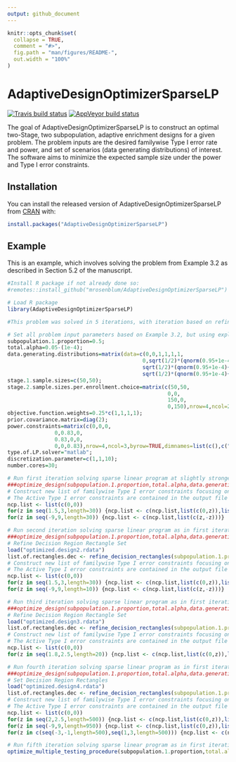 ```yaml
---
output: github_document
---
```


<!-- README.md is generated from README.Rmd. Please edit that file -->

```r
knitr::opts_chunk$set(
  collapse = TRUE,
  comment = "#>",
  fig.path = "man/figures/README-",
  out.width = "100%"
)
```

# AdaptiveDesignOptimizerSparseLP

<!-- badges: start -->
[![Travis build status](https://travis-ci.com/mrosenblum/AdaptiveDesignOptimizerSparseLP.svg?branch=master)](https://travis-ci.com/mrosenblum/AdaptiveDesignOptimizerSparseLP)
[![AppVeyor build status](https://ci.appveyor.com/api/projects/status/github/mrosenblum/AdaptiveDesignOptimizerSparseLP?branch=master&svg=true)](https://ci.appveyor.com/project/mrosenblum/AdaptiveDesignOptimizerSparseLP)
<!-- badges: end -->

The goal of AdaptiveDesignOptimizerSparseLP is to construct an optimal two-Stage, two subpopulation, adaptive enrichment designs for a given problem. The problem inputs are the desired familywise Type I error rate and power, and set of scenarios (data generating distributions) of interest. The software aims to minimize the expected sample size under the power and Type I error constraints.

## Installation

You can install the released version of AdaptiveDesignOptimizerSparseLP from [CRAN](https://CRAN.R-project.org) with:

``` r
install.packages("AdaptiveDesignOptimizerSparseLP")
```

## Example

This is an example, which involves solving the problem from Example 3.2 as described in Section 5.2 of the manuscript. 

```r
#Install R package if not already done so:
#remotes::install_github("mrosenblum/AdaptiveDesignOptimizerSparseLP")

# Load R package
library(AdaptiveDesignOptimizerSparseLP)

#This problem was solved in 5 iterations, with iteration based on refining the decision/rejection regions partition based on the solution from the previous iteration. Each iteration involves specifying and then solving the corresponding linear program. 

# Set all problem input parameters based on Example 3.2, but using explicit choices of sample sizes defined by setting n=200:
subpopulation.1.proportion=0.5;
total.alpha=0.05-(1e-4);
data.generating.distributions=matrix(data=c(0,0,1,1,1,1,
                                           0,sqrt(1/2)*(qnorm(0.95+1e-4)+qnorm(0.95))/5,1,1,1,1,
                                           sqrt(1/2)*(qnorm(0.95+1e-4)+qnorm(0.95))/5,0,1,1,1,1,
                                           sqrt(1/2)*(qnorm(0.95+1e-4)+qnorm(0.95))/5,sqrt(1/2)*(qnorm(0.95+1e-4)+qnorm(0.95))/5,1,1,1,1),nrow=4,ncol=6,byrow=TRUE,dimnames=list(c(),c("Delta1","Delta2","Variance10","Variance11","Variance20","Variance21")));
stage.1.sample.sizes=c(50,50);
stage.2.sample.sizes.per.enrollment.choice=matrix(c(50,50,
                                                   0,0,
                                                   150,0,
                                                   0,150),nrow=4,ncol=2,byrow=TRUE,dimnames=list(c(),c("Subpopulation1Stage2SampleSize","Subpopulation2Stage2SampleSize")));
objective.function.weights=0.25*c(1,1,1,1);
prior.covariance.matrix=diag(2);
power.constraints=matrix(c(0,0,0,
			   0,0.83,0,
			   0.83,0,0,
			   0,0,0.83),nrow=4,ncol=3,byrow=TRUE,dimnames=list(c(),c("PowerH01","PowerH02","PowerH0C")));
type.of.LP.solver="matlab";
discretization.parameter=c(1,1,10);
number.cores=30;

# Run first iteration solving sparse linear program at slightly stronger power constraint (0.83) than the intended final output (0.82)
###optimize_design(subpopulation.1.proportion,total.alpha,data.generating.distributions,stage.1.sample.sizes,stage.2.sample.sizes.per.enrollment.choice,objective.function.weights,power.constraints,type.of.LP.solver,discretization.parameter,number.cores,ncp.list=c(),list.of.rectangles.dec=c(),LP.iteration=1,prior.covariance.matrix)
# Construct new list of familywise Type I error constraints focusing on neighborhoods of active constraints from previous iteration 
# The Active Type I error constraints are contained in the output file optimized.design1.rdata and stored in the variable ncp.active.FWER.constraints, and in this case are the following 3 pairs: 0 0; 0.000000 1.960894; 1.960894 0.000000
ncp.list <- list(c(0,0))
for(z in seq(1.5,3,length=30)) {ncp.list <- c(ncp.list,list(c(0,z)),list(c(z,0)))}
for(z in seq(-9,9,length=30)) {ncp.list <- c(ncp.list,list(c(z,-z)))}

# Run second iteration solving sparse linear program as in first iteration but using Type I error constraints defined above
###optimize_design(subpopulation.1.proportion,total.alpha,data.generating.distributions,stage.1.sample.sizes,stage.2.sample.sizes.per.enrollment.choice,objective.function.weights,power.constraints,type.of.LP.solver,discretization.parameter,number.cores,ncp.list,list.of.rectangles.dec=c(),LP.iteration=2,prior.covariance.matrix)
# Refine Decision Region Rectangle Set
load("optimized.design2.rdata")
list.of.rectangles.dec <- refine_decision_rectangles(subpopulation.1.proportion=0.5,stage.1.sample.sizes=stage.1.sample.sizes,stage.2.sample.sizes.per.enrollment.choice=stage.2.sample.sizes.per.enrollment.choice,list.of.rectangles.dec=list.of.rectangles.dec,sln=sln,set.rectangles.with.identically.valued.neighbors.and.split.others=TRUE,LP.iteration=2)
# Construct new list of familywise Type I error constraints focusing on neighborhoods of active constraints from previous iteration 
# The Active Type I error constraints are contained in the output file optimized.design2.rdata and stored in the variable ncp.active.FWER.constraints
ncp.list <- list(c(0,0))
for(z in seq(1.5,3,length=30)) {ncp.list <- c(ncp.list,list(c(0,z)),list(c(z,0)))}
for(z in seq(-9,9,length=10)) {ncp.list <- c(ncp.list,list(c(z,-z)))}

# Run third iteration solving sparse linear program as in first iteration but using Type I error constraints defined above
###optimize_design(subpopulation.1.proportion,total.alpha,data.generating.distributions,stage.1.sample.sizes,stage.2.sample.sizes.per.enrollment.choice,objective.function.weights,power.constraints,type.of.LP.solver,discretization.parameter,number.cores,ncp.list,list.of.rectangles.dec,LP.iteration=3,prior.covariance.matrix)
# Refine Decision Region Rectangle Set
load("optimized.design3.rdata")
list.of.rectangles.dec <- refine_decision_rectangles(subpopulation.1.proportion=0.5,stage.1.sample.sizes=stage.1.sample.sizes,stage.2.sample.sizes.per.enrollment.choice=stage.2.sample.sizes.per.enrollment.choice,list.of.rectangles.dec=list.of.rectangles.dec,sln=sln,set.rectangles.with.identically.valued.neighbors.and.split.others=TRUE,LP.iteration=3)
# Construct new list of familywise Type I error constraints focusing on neighborhoods of active constraints from previous iteration 
# The Active Type I error constraints are contained in the output file optimized.design3.rdata and stored in the variable ncp.active.FWER.constraints
ncp.list <- list(c(0,0))
for(z in seq(1.8,2.5,length=20)) {ncp.list <- c(ncp.list,list(c(0,z)),list(c(z,0)))}

# Run fourth iteration solving sparse linear program as in first iteration but using Type I error constraints defined above
###optimize_design(subpopulation.1.proportion,total.alpha,data.generating.distributions,stage.1.sample.sizes,stage.2.sample.sizes.per.enrollment.choice,objective.function.weights,power.constraints,type.of.LP.solver,discretization.parameter,number.cores,ncp.list,list.of.rectangles.dec,LP.iteration=4,prior.covariance.matrix)
# Set Decision Region Rectangles 
load("optimized.design4.rdata")
list.of.rectangles.dec <- refine_decision_rectangles(subpopulation.1.proportion=0.5,stage.1.sample.sizes=stage.1.sample.sizes,stage.2.sample.sizes.per.enrollment.choice=stage.2.sample.sizes.per.enrollment.choice,list.of.rectangles.dec=list.of.rectangles.dec,sln=sln,set.rectangles.with.identically.valued.neighbors.and.split.others=FALSE,round.each.decision.rectangle.to.integer=TRUE,LP.iteration=4)
# Construct new list of familywise Type I error constraints focusing on neighborhoods of active constraints from previous iteration 
# The Active Type I error constraints are contained in the output file optimized.design4.rdata and stored in the variable ncp.active.FWER.constraints
ncp.list <- list(c(0,0))
for(z in seq(2,2.5,length=500)) {ncp.list <- c(ncp.list,list(c(0,z)),list(c(z,0)))}
for(z in seq(-9,9,length=950)) {ncp.list <- c(ncp.list,list(c(0,z)),list(c(z,0)),list(c(z,-z)))}
for(z in c(seq(-3,-1,length=500),seq(1,3,length=500))) {ncp.list <- c(ncp.list,list(c(z,-z)))}

# Run fifth iteration solving sparse linear program as in first iteration but using Type I error constraints defined above
optimize_multiple_testing_procedure(subpopulation.1.proportion,total.alpha=0.049,data.generating.distributions,stage.1.sample.sizes,stage.2.sample.sizes.per.enrollment.choice,objective.function.weights,power.constraints,type.of.LP.solver,discretization.parameter=c(1,0.25,10),number.cores,ncp.list,list.of.rectangles.dec,LP.iteration=5,prior.covariance.matrix,round.each.multiple.testing.procedure.rectangle.to.integer=TRUE)
```
